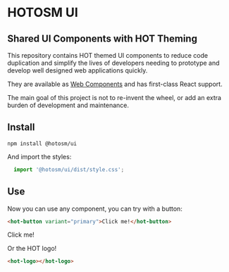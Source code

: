
<Meta title="Intro" />
 
<hot-logo></hot-logo><br />

# HOTOSM UI

## Shared UI Components with HOT Theming

This repository contains HOT themed UI components to reduce code duplication
and simplify the lives of developers needing to prototype and develop well
designed web applications quickly.

They are available as
[Web Components](https://developer.mozilla.org/en-US/docs/Web/API/Web_components)
and has first-class React support.

The main goal of this project is not to re-invent the wheel, or add an extra burden
of development and maintenance.

## Install

`npm install @hotosm/ui`

And import the styles:

```js
  import '@hotosm/ui/dist/style.css';
```

## Use

Now you can use any component, you can try with a button:

```html
<hot-button variant="primary">Click me!</hot-button>
```

<hot-button variant="primary">Click me!</hot-button>

Or the HOT logo!

```html
<hot-logo></hot-logo>
```

<hot-logo></hot-logo>
